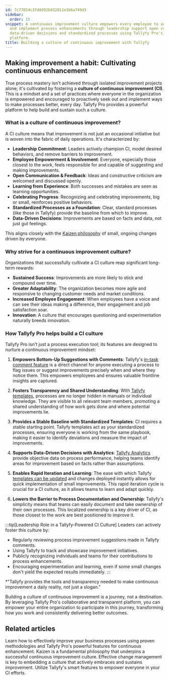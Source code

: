 ```yaml
---
id: 7c77854c3fd8d92b832011e1b6a749d3
sidebar:
  order: 15
snippet: A continuous improvement culture empowers every employee to actively seek
  and implement process enhancements through leadership support open communication
  data-driven decisions and standardized processes using Tallyfy Pro's collaborative
  platform.
title: Building a culture of continuous improvement with Tallyfy
---
```


## Making improvement a habit: Cultivating continuous enhancement

True process mastery isn't achieved through isolated improvement projects alone; it's cultivated by fostering a **culture of continuous improvement (CI)**. This is a mindset and a set of practices where everyone in the organization is empowered and encouraged to proactively seek out and implement ways to make processes better, every day. Tallyfy Pro provides a powerful platform to help build and sustain such a culture.

### What is a culture of continuous improvement?

A CI culture means that improvement is not just an occasional initiative but is woven into the fabric of daily operations. It's characterized by:

-   **Leadership Commitment**: Leaders actively champion CI, model desired behaviors, and remove barriers to improvement.
-   **Employee Empowerment & Involvement**: Everyone, especially those closest to the work, feels responsible for and capable of suggesting and making improvements.
-   **Open Communication & Feedback**: Ideas and constructive criticism are welcomed and discussed openly.
-   **Learning from Experience**: Both successes and mistakes are seen as learning opportunities.
-   **Celebrating Progress**: Recognizing and celebrating improvements, big or small, reinforces positive behaviors.
-   **Standardized Processes as a Foundation**: Clear, standard processes (like those in Tallyfy) provide the baseline from which to improve.
-   **Data-Driven Decisions**: Improvements are based on facts and data, not just gut feelings.

This aligns closely with the [Kaizen philosophy](../kaizen-making-continuous-small-improvements-with-tallyfy/) of small, ongoing changes driven by everyone.

### Why strive for a continuous improvement culture?

Organizations that successfully cultivate a CI culture reap significant long-term rewards:

-   **Sustained Success**: Improvements are more likely to stick and compound over time.
-   **Greater Adaptability**: The organization becomes more agile and responsive to changing customer needs and market conditions.
-   **Increased Employee Engagement**: When employees have a voice and can see their ideas making a difference, their engagement and job satisfaction soar.
-   **Innovation**: A culture that encourages questioning and experimentation naturally breeds innovation.

### How Tallyfy Pro helps build a CI culture

Tallyfy Pro isn't just a process execution tool; its features are designed to nurture a continuous improvement mindset:

1.  **Empowers Bottom-Up Suggestions with Comments**:
    Tallyfy's [in-task comment feature](/products/pro/tracking-and-tasks/tasks/how-to-report-and-resolve-issues-in-tallyfy/) is a direct channel for anyone executing a process to flag issues or suggest improvements precisely when and where they notice them. This empowers employees and ensures valuable frontline insights are captured.

2.  **Fosters Transparency and Shared Understanding**:
    With [Tallyfy templates](/products/pro/documenting/templates/what-is-a-template/), processes are no longer hidden in manuals or individual knowledge. They are visible to all relevant team members, promoting a shared understanding of how work gets done and where potential improvements lie.

3.  **Provides a Stable Baseline with Standardized Templates**:
    CI requires a stable starting point. Tallyfy templates act as your standardized processes, ensuring everyone is working from the same playbook, making it easier to identify deviations and measure the impact of improvements.

4.  **Supports Data-Driven Decisions with Analytics**:
    [Tallyfy Analytics](/products/pro/integrations/analytics/) provide objective data on process performance, helping teams identify areas for improvement based on facts rather than assumptions.

5.  **Enables Rapid Iteration and Learning**:
    The ease with which Tallyfy [templates can be updated](/products/pro/documenting/templates/edit-templates/) and changes deployed instantly allows for quick implementation of small improvements. This rapid iteration cycle is crucial for a CI culture, as it allows teams to learn and adapt quickly.

6.  **Lowers the Barrier to Process Documentation and Ownership**:
    Tallyfy's simplicity means that teams can easily document and take ownership of their own processes. This localized ownership is a key driver of CI, as those closest to the work are best positioned to improve it.

:::tip[Leadership Role in a Tallyfy-Powered CI Culture]
Leaders can actively foster this culture by:
- Regularly reviewing process improvement suggestions made in Tallyfy comments.
- Using Tallyfy to track and showcase improvement initiatives.
- Publicly recognizing individuals and teams for their contributions to process enhancements.
- Encouraging experimentation and learning, even if some small changes don't yield the expected results immediately.
:::

*"Tallyfy provides the tools and transparency needed to make continuous improvement a daily reality, not just a slogan."

Building a culture of continuous improvement is a journey, not a destination. By leveraging Tallyfy Pro's collaborative and transparent platform, you can empower your entire organization to participate in this journey, transforming how you work and consistently delivering better outcomes.


## Related articles

<CardGrid>
  <LinkTitleCard header="<b>Process improvement with Tallyfy: a comprehensive guide</b>" href="../" >Learn how to effectively improve your business processes using proven methodologies and Tallyfy Pro's powerful features for continuous enhancement.</LinkTitleCard>
  <LinkTitleCard header="<b>Kaizen: making continuous small improvements with Tallyfy</b>" href="../kaizen-making-continuous-small-improvements-with-tallyfy/" >Kaizen is a fundamental philosophy that underpins a successful continuous improvement culture.</LinkTitleCard>
  <LinkTitleCard header="<b>Streamlining change management when improving processes with Tallyfy</b>" href="../streamlining-change-management-with-tallyfy/" >Effective change management is key to embedding a culture that actively embraces and sustains improvement.</LinkTitleCard>
  <LinkTitleCard header="<b>How Tallyfy comments and AI supercharge process improvement</b>" href="../how-tallyfy-comments-and-ai-supercharge-process-improvement/" >Utilize Tallyfy's smart features to empower everyone in your CI efforts.</LinkTitleCard>
</CardGrid>